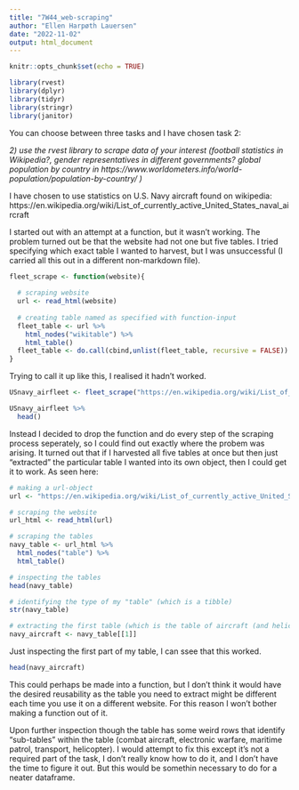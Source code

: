 ---
title: "7W44_web-scraping"
author: "Ellen Harpøth Lauersen"
date: "2022-11-02"
output: html_document
---

```{r setup, include=FALSE}
knitr::opts_chunk$set(echo = TRUE)
```

```{r libraries, include=FALSE}
library(rvest)
library(dplyr)
library(tidyr)
library(stringr)
library(janitor)
```


You can choose between three tasks and I have chosen task 2:

_2) use the rvest library to scrape data of your interest (football statistics in Wikipedia?, gender representatives in different governments? global population by country in https://www.worldometers.info/world-population/population-by-country/ )_

I have chosen to use statistics on U.S. Navy aircraft found on wikipedia: https://en.wikipedia.org/wiki/List_of_currently_active_United_States_naval_aircraft

I started out with an attempt at a function, but it wasn't working. The problem turned out be that the website had not one but five tables. I tried specifying which exact table I wanted to harvest, but I was unsuccessful (I carried all this out in a different non-markdown file).


```{r scrape-function, eval=FALSE, echo=TRUE}

fleet_scrape <- function(website){
  
  # scraping website
  url <- read_html(website)
  
  # creating table named as specified with function-input
  fleet_table <- url %>%
    html_nodes("wikitable") %>%
    html_table()
  fleet_table <- do.call(cbind,unlist(fleet_table, recursive = FALSE))
}

```


Trying to call it up like this, I realised it hadn't worked.


```{r, eval=FALSE, echo=TRUE}

USnavy_airfleet <- fleet_scrape("https://en.wikipedia.org/wiki/List_of_currently_active_United_States_naval_aircraft")

USnavy_airfleet %>%
  head()

```


Instead I decided to drop the function and do every step of the scraping process seperately, so I could find out exactly where the probem was arising. It turned out that if I harvested all five tables at once but then just "extracted" the particular table I wanted into its own object, then I could get it to work.
As seen here:

```{r fleet-code}

# making a url-object
url <- "https://en.wikipedia.org/wiki/List_of_currently_active_United_States_naval_aircraft"

# scraping the website
url_html <- read_html(url)

# scraping the tables
navy_table <- url_html %>%
  html_nodes("table") %>%
  html_table()

# inspecting the tables
head(navy_table)

# identifying the type of my "table" (which is a tibble)
str(navy_table)

# extracting the first table (which is the table of aircraft (and helicopters))
navy_aircraft <- navy_table[[1]]

```

Just inspecting the first part of my table, I can ssee that this worked.

```{r fleet_table, echo=TRUE, include=TRUE}

head(navy_aircraft)

```


This could perhaps be made into a function, but I don't think it would have the desired reusability as the table you need to extract might be different each time you use it on a different website. For this reason I won't bother making a function out of it.

Upon further inspection though the table has some weird rows that identify "sub-tables" within the table (combat aircraft, electronic warfare, maritime patrol, transport, helicopter). I would attempt to fix this except it's not a required part of the task, I don't really know how to do it, and I don't have the time to figure it out. But this would be somethin necessary to do for a neater dataframe.